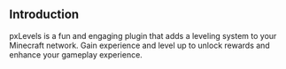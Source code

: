 ## Introduction

pxLevels is a fun and engaging plugin that adds a leveling system to your Minecraft network. Gain experience and level up to unlock rewards and enhance your gameplay experience.
